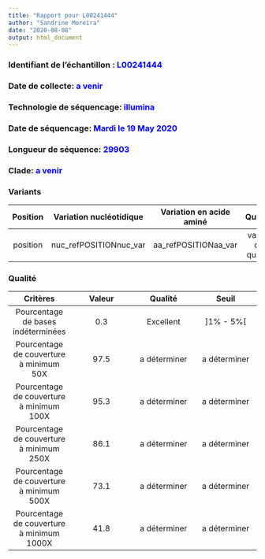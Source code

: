 ```yaml
---
title: "Rapport pour L00241444"
author: "Sandrine Moreira"
date: "2020-08-08"
output: html_document
---
```


### Identifiant de l'échantillon : <span style="color:blue">L00241444<span> 
### Date de collecte: <span style="color:blue"> a venir </span> 
### Technologie de séquencage: <span style="color:blue">illumina</span> 
### Date de séquencage: <span style="color:blue">Mardi le 19 May 2020</span> 
### Longueur de séquence: <span style="color:blue">29903</span> 
### Clade: <span style="color:blue">a venir</span> 

### Variants

| Position | Variation nucléotidique |Variation en acide aminé | Qualité |
| :----: | :----: | :----: | :----: |
| position | nuc_refPOSITIONnuc_var |aa_refPOSITIONaa_var | valeur de qualité |

### Qualité

| Critères | Valeur | Qualité | Seuil |
| :----: | :----: | :----: | :----: |
| Pourcentage de bases indéterminées | 0.3 | Excellent | ]1% - 5%[ |
| Pourcentage de couverture à minimum 50X | 97.5 | a déterminer | a déterminer |
| Pourcentage de couverture à minimum 100X | 95.3 | a déterminer | a déterminer |
| Pourcentage de couverture à minimum 250X | 86.1 | a déterminer | a déterminer |
| Pourcentage de couverture à minimum 500X | 73.1 | a déterminer | a déterminer |
| Pourcentage de couverture à minimum 1000X | 41.8 | a déterminer | a déterminer |

